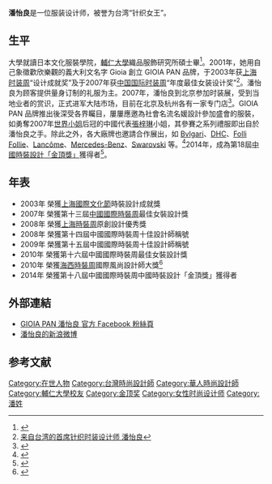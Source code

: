 '''潘怡良'''是一位服装设计师，被誉为台湾“针织女王”。

==生平==
大學就讀日本文化服裝學院，[[輔仁大學|輔仁大學]]織品服飾研究所碩士畢<ref>{{Cite web |url=https://www.chinatimes.com/newspapers/20180311000642-260113 |title=GIOIA PAN同名服飾設計品牌創辦人兼設計總監－針織女王潘怡良 暗黑勾勒完美時尚 |access-date=2018-10-16 |archive-date=2019-08-23 |archive-url=https://web.archive.org/web/20190823050117/https://www.chinatimes.com/newspapers/20180311000642-260113 |dead-url=no }}</ref>。2001年，她用自己象徵歡欣樂觀的義大利文名字 Gioia 創立 GIOIA PAN 品牌，于2003年获[[上海时装周|上海时装周]]“设计成就奖”及于2007年获[[中国国际时装周|中国国际时装周]]“年度最佳女装设计奖”<ref>[http://fashion.ce.cn/main/yw/200811/03/t20081103_17264719.shtml 来自台湾的首席针织时装设计师 潘怡良]{{dead link|date=2018年3月 |bot=InternetArchiveBot |fix-attempted=yes }}</ref>。潘怡良为顾客提供量身订制的礼服为主。2007年，潘怡良到北京参加时装展，受到当地业者的赏识，正式进军大陆市场，目前在北京及杭州各有一家专门店<ref>{{Cite web |url=http://www1.voanews.com/chinese/news/taiwan/Taiwan_fashion_20100131-83201407.html |title=台湾时装业开拓中国大陆市场 |access-date=2010-02-01 |archive-date=2010-02-17 |archive-url=https://web.archive.org/web/20100217171227/http://www1.voanews.com/chinese/news/taiwan/Taiwan_fashion_20100131-83201407.html |dead-url=no }}</ref>。GIOIA PAN 品牌推出後深受各界矚目，屢屢應邀為社會名流名媛設計參加盛會的服裝，如勇奪2007年[[世界小姐|世界小姐]]后冠的中國代表[[張梓琳|張梓琳]]小姐，其參賽之系列禮服即出自於潘怡良之手。除此之外，各大廠牌也邀請合作展出，如 [[Bvlgari|Bvlgari]]、[[DHC|DHC]]、[[Folli_Follie|Folli Follie]]、[[Lancôme|Lancôme]]、[[Mercedes-Benz|Mercedes-Benz]]、[[Swarovski|Swarovski]] 等。<ref>{{Cite web |url=http://www.hifashion.com.tw/designer04.asp |title=紡織及運動用品產業ICT知識服務平台 |access-date=2018-10-17 |archive-date=2018-10-17 |archive-url=https://web.archive.org/web/20181017123704/http://www.hifashion.com.tw/designer04.asp |dead-url=no }}</ref>2014年，成為第18屆[[金頂獎|中國時裝設計「金頂獎」]]獲得者<ref>{{Cite web |url=http://fashion.ifeng.com/a/20141103/40054956_0.shtml |title=中国时尚大奖出炉 潘怡良成第18个金顶奖设计师 |access-date=2016-11-08 |archive-date=2019-08-23 |archive-url=https://web.archive.org/web/20190823185012/http://fashion.ifeng.com/a/20141103/40054956_0.shtml |dead-url=no }}</ref>。

==年表==
*2003年 榮獲[[上海國際文化節|上海國際文化節]]時裝設計成就獎
*2007年 榮獲第十三屆[[中國國際時裝周|中國國際時裝周]]最佳女裝設計獎
*2008年 榮獲[[上海時裝周|上海時裝周]]原創設計優秀獎
*2008年 榮獲第十四屆中國國際時裝周十佳設計師稱號
*2009年 榮獲第十五屆中國國際時裝周十佳設計師稱號 
*2010年 榮獲第十六屆中國國際時裝周最佳女裝設計獎 
*2010年 榮獲[[海西時裝周|海西時裝周]]國際風尚設計師大獎<ref>{{Cite web |url=http://www.payeasy.com.tw/designer/designer_gioiapan.shtml |title=潘怡良/ 展現細膩時尚的針織女王 |access-date=2018-10-17 |archive-date=2019-09-13 |archive-url=https://web.archive.org/web/20190913192555/http://www.payeasy.com.tw/designer/designer_gioiapan.shtml |dead-url=no }}</ref>
*2014年 榮獲第十八屆中國國際時裝周中國時裝設計「金頂獎」獲得者

==外部連結==
*[https://www.facebook.com/officialgioiapan/ GIOIA PAN 潘怡良 官方 Facebook 粉絲頁]
*[https://www.weibo.com/gioiapan 潘怡良的新浪微博] {{Wayback|url=https://www.weibo.com/gioiapan |date=20151103213152 }}

==参考文献==
{{reflist}}
{{VOA}}

{{DEFAULTSORT:P}}
[[Category:在世人物|Category:在世人物]]
[[Category:台灣時尚設計師|Category:台灣時尚設計師]]
[[Category:華人時尚設計師|Category:華人時尚設計師]]
[[Category:輔仁大學校友|Category:輔仁大學校友]]
[[Category:金顶奖|Category:金顶奖]]
[[Category:女性时尚设计师|Category:女性时尚设计师]]
[[Category:潘姓|Category:潘姓]]